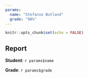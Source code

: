 ```yaml
---
params:
  name: "Stefanie Butland"
  grade: "98%"
---
```


<!--- rendering via Render button, or by quarto::quarto_render() did not add param values into report; it added the literal text below like r params$name. It worked fine in source tutorial and video but not for me. Now worked when I added the r setup bit below --->


```r
knitr::opts_chunk$set(echo = FALSE)
```


## Report

**Student**: `r params$name`

**Grade**: `r params$grade`
